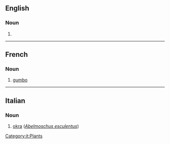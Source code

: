 ==English==

===Noun===
{{en-noun|~}}

# {{alternative form of|gumbo|lang=en}}

{{Webster 1913}}

----

==French==

===Noun===
{{fr-noun|m}}

# {{lb|fr|Louisiana|}} [[gumbo]]

----

==Italian==

===Noun===
{{it-noun|m}}

# [[okra]] (''[[Abelmoschus esculentus]]'')

[[Category:it:Plants]]